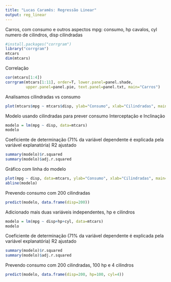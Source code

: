 ```yaml
---
title: "Lucas Caramês: Regressão Linear"
output: reg_linear
---
```


Carros, com consumo e outros aspectos
mpg: consumo, hp cavalos, cyl numero de cilindros, disp cilindradas
```r
#install.packages("corrgram")
library("corrgram")
mtcars
dim(mtcars)
```
Correlação
```r
cor(mtcars[1:4])
corrgram(mtcars[1:11], order=T, lower.panel=panel.shade,
         upper.panel=panel.pie, text.panel=panel.txt, main="Carros")
```

Analisamos cilindradas vs consumo
```r
plot(mtcars$mpg ~ mtcars$disp, ylab="Consumo", xlab="Cilindradas", main="Carros")
```

Modelo usando cilindradas para prever consumo
Interceptação e Inclinação
```r
modelo = lm(mpg ~ disp, data=mtcars)
modelo
```

Coeficiente de determinação (71% da variável dependente é explicada pela variável explanatória)
R2 ajustado
```r
summary(modelo)$r.squared
summary(modelo)$adj.r.squared
```

Gráfico com linha do modelo
```r
plot(mpg ~ disp, data=mtcars, ylab="Consumo", xlab="Cilindradas", main="Carros")
abline(modelo)
```


Prevendo consumo com 200 cilindradas
```r
predict(modelo, data.frame(disp=200))
```


Adicionado mais duas variáveis independentes, hp e cilindros
```r
modelo = lm(mpg ~ disp+hp+cyl, data=mtcars)
modelo
```

Coeficiente de determinação (71% da variável dependente é explicada pela variável explanatória)
R2 ajustado
```r
summary(modelo)$r.squared
summary(modelo)$adj.r.squared
```


Prevendo consumo com 200 cilindradas, 100 hp e 4 cilindros
```r
predict(modelo, data.frame(disp=200, hp=100, cyl=4))
```
